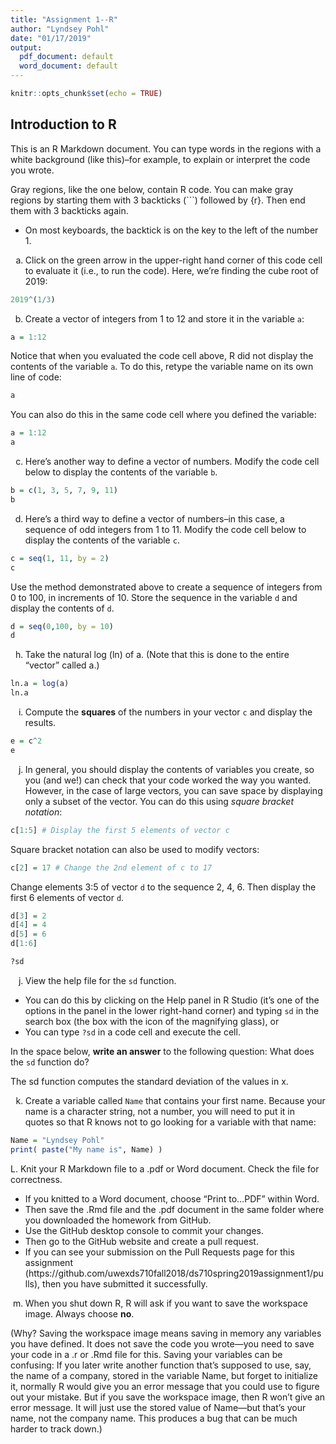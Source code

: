 ```yaml
---
title: "Assignment 1--R"
author: "Lyndsey Pohl"
date: "01/17/2019"
output:
  pdf_document: default
  word_document: default
---
```


```r
knitr::opts_chunk$set(echo = TRUE)
```

## Introduction to R

This is an R Markdown document.  You can type words in the regions with a white background (like this)--for example, to explain or interpret the code you wrote.

Gray regions, like the one below, contain R code.  You can make gray regions by starting them with 3 backticks (```) followed by {r}.  Then end them with 3 backticks again.

- On most keyboards, the backtick is on the key to the left of the number 1.

a. Click on the green arrow in the upper-right hand corner of this code cell to evaluate it (i.e., to run the code).  Here, we're finding the cube root of 2019:

```r
2019^(1/3)
```

b. Create a vector of integers from 1 to 12 and store it in the variable `a`:
```r
a = 1:12
```

Notice that when you evaluated the code cell above, R did not display the contents of the variable `a`.  To do this, retype the variable name on its own line of code:
```r
a
```

You can also do this in the same code cell where you defined the variable:
```r
a = 1:12
a
```

c. Here's another way to define a vector of numbers.  Modify the code cell below to display the contents of the variable `b`.
```r
b = c(1, 3, 5, 7, 9, 11)
b
```

d. Here's a third way to define a vector of numbers--in this case, a sequence of odd integers from 1 to 11. Modify the code cell below to display the contents of the variable `c`.
```r
c = seq(1, 11, by = 2)
c
```

Use the method demonstrated above to create a sequence of integers from 0 to 100, in increments of 10.  Store the sequence in the variable `d` and display the contents of `d`.
```r
d = seq(0,100, by = 10)
d
```

h. Take the natural log (ln) of a. (Note that this is done to the entire “vector” called a.)
```r
ln.a = log(a)
ln.a
```

i. Compute the **squares** of the numbers in your vector `c` and display the results.
```r
e = c^2
e
```

j. In general, you should display the contents of variables you create, so you (and we!) can check that your code worked the way you wanted. However, in the case of large vectors, you can save space by displaying only a subset of the vector.  You can do this using *square bracket notation*:
```r
c[1:5] # Display the first 5 elements of vector c
```

Square bracket notation can also be used to modify vectors:
```r
c[2] = 17 # Change the 2nd element of c to 17
```

Change elements 3:5 of vector `d` to the sequence 2, 4, 6.  Then display the first 6 elements of vector `d`.
```r
d[3] = 2
d[4] = 4
d[5] = 6
d[1:6]

?sd
```

j. View the help file for the `sd` function.  

- You can do this by clicking on the Help panel in R Studio (it's one of the options in the panel in the lower right-hand corner) and typing `sd` in the search box (the box with the icon of the magnifying glass), or
- You can type `?sd` in a code cell and execute the cell.

In the space below, **write an answer** to the following question:  What does the `sd` function do?

The sd function computes the standard deviation of the values in x.


k. Create a variable called `Name` that contains your first name.  Because your name is a character string, not a number, you will need to put it in quotes so that R knows not to go looking for a variable with that name:
```r
Name = "Lyndsey Pohl"
print( paste("My name is", Name) )
```

L. Knit your R Markdown file to a .pdf or Word document.  Check the file for correctness.  

- If you knitted to a Word document, choose "Print to...PDF" within Word.
- Then save the .Rmd file and the .pdf document in the same folder where you downloaded the homework from GitHub.  
- Use the GitHub desktop console to commit your changes.  
- Then go to the GitHub website and create a pull request.  
- If you can see your submission on the Pull Requests page for this assignment (https://github.com/uwexds710fall2018/ds710spring2019assignment1/pulls), then you have submitted it successfully.


m.  When you shut down R, R will ask if you want to save the workspace image.  Always choose **no**. 

(Why?  Saving the workspace image means saving in memory any variables you have defined.  It does not save the code you wrote—you need to save your code in a .r or .Rmd file for this.  Saving your variables can be confusing:  If you later write another function that’s supposed to use, say, the name of a company, stored in the variable Name, but forget to initialize it, normally R would give you an error message that you could use to figure out your mistake.  But if you save the workspace image, then R won’t give an error message.  It will just use the stored value of Name—but that’s your name, not the company name.  This produces a bug that can be much harder to track down.)
